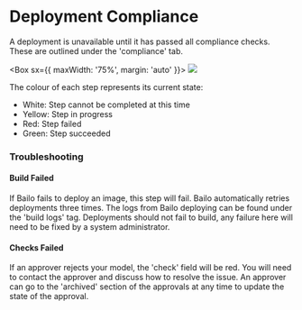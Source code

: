 

# Deployment Compliance

A deployment is unavailable until it has passed all compliance checks. These are outlined under the 'compliance' tab.

<Box sx={{ maxWidth: '75%', margin: 'auto' }}>
  <Image src={bailoDeploymentCompliance} />
</Box>

The colour of each step represents its current state:

- White: Step cannot be completed at this time
- Yellow: Step in progress
- Red: Step failed
- Green: Step succeeded

### Troubleshooting

#### Build Failed

If Bailo fails to deploy an image, this step will fail. Bailo automatically retries deployments three times. The logs
from Bailo deploying can be found under the 'build logs' tag. Deployments should not fail to build, any failure here
will need to be fixed by a system administrator.

#### Checks Failed

If an approver rejects your model, the 'check' field will be red. You will need to contact the approver and discuss how
to resolve the issue. An approver can go to the 'archived' section of the approvals at any time to update the state of
the approval.

